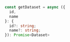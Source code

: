 ```typescript TypeScript
const getDataset = async ({
  id,
  name
}: {
  id?: string;
  name?: string;
}): Promise<Dataset>
``` 
